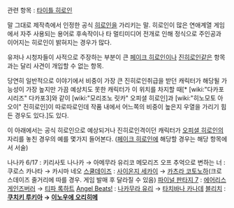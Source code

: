 관련 항목 : [[타이틀 히로인]]

말 그대로 제작측에서 인정한 공식 [[히로인]]을 가리키는 말.
히로인이 많은 연애계열 게임에서 자주 사용되는 용어로 후속작이나 타 멀티미디어 전개로 인해 정식으로 주인공과 이어지는 히로인이 밝혀지는 경우가 많다.

유저나 시청자들이 사적으로 주장하는 부분이 큰 [[페이크 히로인]]이나 [[진히로인]]같은 항목과는 달리 사견이 개입할 수 없는 항목. 

당연히 일반적으로 이야기에서 비중이 가장 큰 진히로인취급을 받던 캐릭터가 해당될 가능성이 가장 높지만 가끔 예상치도 못한 캐릭터가 이 위치를 차지할 때[* [wiki:"다카포 시리즈" 다카포3]와 같이 [wiki:"모리조노 릿카" 오피셜 히로인]과 [wiki:"히노모토 아오이" 진히로인]이 따로따로인데 작품 내에서 어느쪽의 비중이 높은지 우열을 가리기 힘든 경우도 있다.]도 있다.

이 아래에서는 공식 히로인으로 예상되거나 진히로인격이던 캐릭터가 [[오피셜 히로인]]의 자리를 놓친 경우의 예를 몇가지 들어본다. ([[페이크 히로인]]에 해당할 경우는 해당 항목에서 서술)

나나카 6/17 : 키리사토 나나카 → 아메무라 유리코
메모리즈 오프 추억으로 변하는 너 : 쿠로스 카나타 → 카시마 네오
[[스쿨데이즈]] : [[사이온지 세카이]] → [[카츠라 코토노하]](크로스데이즈 줄거리에 따를 경우. 게임 발매 후 달라질 수 있음)
[[파이널 판타지 7]] : [[에어리스 게인즈버러]] → [[티파 록하트]]
[[Angel Beats!]] : [[나카무라 유리]] → [[타치바나 카나데]]
[[블리치]] : '''[[쿠치키 루키아]] → [[이노우에 오리히메]]'''
